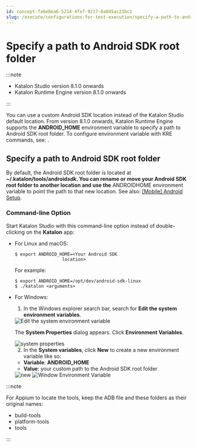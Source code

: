 ```yaml
---
id: concept-fa6e8ea6-5214-4fef-9217-8a045ac21bc1
slug: /execute/configurations-for-test-execution/specify-a-path-to-android-sdk-root-folder
---
```


# Specify a path to Android SDK root folder


:::note

-   Katalon Studio version 8.1.0 onwards
-   Katalon Runtime Engine version 8.1.0 onwards

:::

You can use a custom Android SDK location instead of the Katalon Studio default location. From version 8.1.0 onwards, Katalon Runtime Engine supports the **ANDROID\_HOME** environment variable to specify a path to Android SDK root folder. To configure environment variable with KRE commands, see: .

## Specify a path to Android SDK root folder

By default, the Android SDK root folder is located at **~/.katalon/tools/android*sdk*. You can rename or move your Android SDK root folder to another location and use the** ANDROIDHOME environment variable to point the path to that new location. See also: [\[Mobile\] Android Setup](/create-tests/manage-projects/set-up-projects/mobile-testing/android/mobile-android-setup-in-katalon-studio#).

### Command-line Option

Start Katalon Studio with this command-line option instead of double-clicking on the **Katalon** app:

-   For Linux and macOS:

    ```
    $ export ANDROID_HOME=<Your Android SDK
                      location>
    ```

    For example:

    ```
    $ export ANDROID_HOME=/opt/dev/android-sdk-linux
    $ ./katalon <arguments>
    
    ```

-   For Windows:

    1. In the Windows explorer search bar, search for **Edit the system environment variables**.

    <img src="https://github.com/katalon-studio/docs-images/raw/master/katalon-studio/how-to-guides/android-home-path/KS-android-home-edit-environment-variables.png" alt="Edit the system environment variable" />

    The **System Properties** dialog appears. Click **Environment Variables**.

    <img src="https://github.com/katalon-studio/docs-images/raw/master/katalon-studio/how-to-guides/android-home-path/KS-android-home-environment.png" alt="system properties" />

    2. In the **System variables**, click **New** to create a new environment variable like so:

    -   **Variable**: **ANDROID\_HOME**
    -   **Value**: your custom path to the Android SDK root folder
    <img src="https://github.com/katalon-studio/docs-images/raw/master/katalon-studio/how-to-guides/android-home-path/KS-android-home-new.png" alt="new" />

    <img src="https://github.com/katalon-studio/docs-images/raw/master/katalon-studio/how-to-guides/android-home-path/KS-android-home-value.png" alt="Window Environment Variable" />



:::note

For Appium to locate the tools, keep the ADB file and these folders as their original names:

-   build-tools
-   platform-tools
-   tools

:::